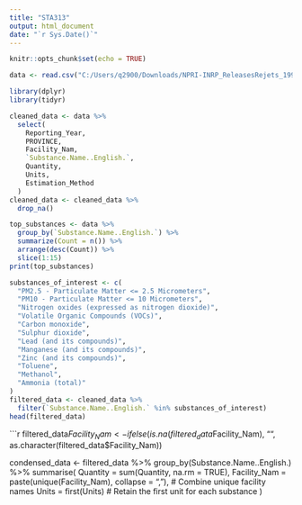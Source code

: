 ---
title: "STA313"
output: html_document
date: "`r Sys.Date()`"
---

```{r setup, include=FALSE}
knitr::opts_chunk$set(echo = TRUE)
```

```{r}
data <- read.csv("C:/Users/q2900/Downloads/NPRI-INRP_ReleasesRejets_1993-present.csv", fileEncoding = "latin1")
```


```{r}
library(dplyr)
library(tidyr)

cleaned_data <- data %>%
  select(
    Reporting_Year,             
    PROVINCE,   
    Facility_Nam,               
    `Substance.Name..English.`,  
    Quantity,                   
    Units,                       
    Estimation_Method            
  )
cleaned_data <- cleaned_data %>%
  drop_na()

```

```{r}
top_substances <- data %>%
  group_by(`Substance.Name..English.`) %>%
  summarize(Count = n()) %>%
  arrange(desc(Count)) %>%
  slice(1:15) 
print(top_substances)

```
```{r}
substances_of_interest <- c(
  "PM2.5 - Particulate Matter <= 2.5 Micrometers",
  "PM10 - Particulate Matter <= 10 Micrometers",
  "Nitrogen oxides (expressed as nitrogen dioxide)",
  "Volatile Organic Compounds (VOCs)",
  "Carbon monoxide",
  "Sulphur dioxide",
  "Lead (and its compounds)",
  "Manganese (and its compounds)",
  "Zinc (and its compounds)",
  "Toluene",
  "Methanol",
  "Ammonia (total)"
)
filtered_data <- cleaned_data %>%
  filter(`Substance.Name..English.` %in% substances_of_interest)
head(filtered_data)
```

```{r}

filtered_data$Facility_Nam <- ifelse(is.na(filtered_data$Facility_Nam), "", as.character(filtered_data$Facility_Nam))


condensed_data <- filtered_data %>%
  group_by(Substance.Name..English.) %>%
  summarise(
    Quantity = sum(Quantity, na.rm = TRUE),
    Facility_Nam = paste(unique(Facility_Nam), collapse = ", "),  # Combine unique facility names
    Units = first(Units)  # Retain the first unit for each substance
  )


